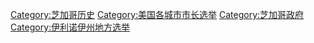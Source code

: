 [[Category:芝加哥历史|Category:芝加哥历史]]
[[Category:美国各城市市长选举|Category:美国各城市市长选举]]
[[Category:芝加哥政府|Category:芝加哥政府]]
[[Category:伊利诺伊州地方选举|Category:伊利诺伊州地方选举]]